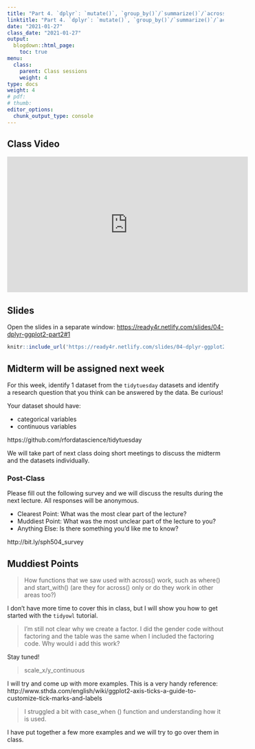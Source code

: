 ```yaml
---
title: "Part 4. `dplyr`: `mutate()`, `group_by()`/`summarize()`/`across`"
linktitle: "Part 4. `dplyr`: `mutate()`, `group_by()`/`summarize()`/`across`"
date: "2021-01-27"
class_date: "2021-01-27"
output:
  blogdown::html_page:
    toc: true
menu:
  class:
    parent: Class sessions
    weight: 4
type: docs
weight: 4
# pdf: 
# thumb: 
editor_options: 
  chunk_output_type: console
---
```


## Class Video

<iframe width="560" height="315" src="https://www.youtube.com/embed/7KZWcICwF54" frameborder="0" allow="accelerometer; autoplay; clipboard-write; encrypted-media; gyroscope; picture-in-picture" allowfullscreen></iframe>

## Slides

Open the slides in a separate window: <a href="https://ready4r.netlify.com/slides/04-dplyr-ggplot2-part2#1" target="_blank">https://ready4r.netlify.com/slides/04-dplyr-ggplot2-part2#1</a>

```r
knitr::include_url('https://ready4r.netlify.com/slides/04-dplyr-ggplot2-part2#1')
```

## Midterm will be assigned next week

For this week, identify 1 dataset from the `tidytuesday` datasets and identify a research question that you think can be answered by the data. Be curious!

Your dataset should have:

- categorical variables
- continuous variables

https://github.com/rfordatascience/tidytuesday

We will take part of next class doing short meetings to discuss the midterm and the datasets individually.

### Post-Class

Please fill out the following survey and we will discuss the results during the next lecture. All responses will be anonymous.

- Clearest Point: What was the most clear part of the lecture?
- Muddiest Point: What was the most unclear part of the lecture to you?
- Anything Else: Is there something you'd like me to know?

http://bit.ly/sph504_survey

## Muddiest Points

> How functions that we saw used with across() work, such as where() and start_with() (are they for across() only or do they work in other areas too?)

I don't have more time to cover this in class, but I will show you how to get started with the `tidyowl` tutorial.

> I'm still not clear why we create a factor. I did the gender code without factoring and the table was the same when I included the factoring code. Why would i add this work?

Stay tuned!

> scale_x/y_continuous

I will try and come up with more examples. This is a very handy reference: http://www.sthda.com/english/wiki/ggplot2-axis-ticks-a-guide-to-customize-tick-marks-and-labels

> I struggled a bit with case_when () function and understanding how it is used.

I have put together a few more examples and we will try to go over them in class.
